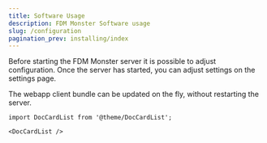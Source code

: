 ```yaml
---
title: Software Usage
description: FDM Monster Software usage
slug: /configuration
pagination_prev: installing/index
---
```


Before starting the FDM Monster server it is possible to adjust configuration.
Once the server has started, you can adjust settings on the settings page.

The webapp client bundle can be updated on the fly, without restarting the server.

```mdx-code-block
import DocCardList from '@theme/DocCardList';

<DocCardList />
```
